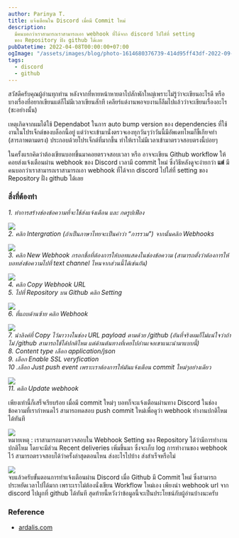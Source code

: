```yaml
---
author: Parinya T.
title: แจ้งเตือนใน Discord เมื่อมี Commit ใหม่
description:
  มีคนบอกว่าเราสามารถเราสามารถเอา webhook ที่ได้จาก discord ไปใส่ที่ setting
  ของ Repository ฝั่ง github ได้เลย
pubDatetime: 2022-04-08T00:00:00+07:00
ogImage: "/assets/images/blog/photo-1614680376739-414d95ff43df-2022-09-09.jpeg"
tags:
  - discord
  - github
---
```


สวัสดีครับคุณผู้อ่านทุกท่าน หลังจากที่หายหน้าหายตาไปสักพักใหญ่เพราะไม่รู้ว่าจะเขียนอะไรดี หรือบางเรื่องที่อยากเขียนแต่ก็ไม่มีเวลาเขียนสักที เคลียร์แต่งานพอจบงานก็ลืมไปแล้วว่าจะเขียนเรื่องอะไร (ซะอย่างนั้น)

เหตุเกิดจากผมได้ใช้ Dependabot ในการ auto bump version ของ dependencies ที่ใช้งานในโปรเจ็กต์ของบล็อกนี้อยู่ แต่ว่าจะเข้ามานั่งตรวจเองทุกวันๆว่าวันนี้มีอัพเดทไหมก็ขี้เกียจทำ (สารภาพตามตรง) ประกอบด้วยโปรเจ็กต์ที่มากขึ้น ทำให้เราไม่มีเวลาเข้ามาตรวจสอบตรงนี้บ่อยๆ

ในครั้งแรกคิดว่าต้องเขียนบอทขึ้นมาคอยตรวจสอบเวลา หรือ อาจจะเขียน Github workflow ให้คอยส่งแจ้งเตือนผ่าน webhook ของ Discord เวลามี commit ใหม่ ซึ่งวิธีหลังดูจะง่ายกว่า **แต่** มีคนบอกว่าเราสามารถเราสามารถเอา webhook ที่ได้จาก discord ไปใส่ที่ setting ของ Repository ฝั่ง github ได้เลย

### สิ่งที่ต้องทำ

_1. ทำการสร้างช่องข้อความที่จะใช้ส่งแจ้งเตือน และ กดรูปเฟือง_

![](/assets/images/blog/image-22-2022-09-09.png)  
_2. คลิก Intergration (ถ้าเป็นภาษาไทยจะเป็นคำว่า “การรวม”) จากนั้นคลิก Webhooks_

![](/assets/images/blog/image-13-2022-09-09.png)  
_3. คลิก New Webhook กรอกชื่อที่ต้องการให้บอทแสดงในช่องข้อความ (สามารถตั้งว่าต้องการให้บอทส่งข้อความไปที่ text channel ไหนจากส่วนนี้ได้เช่นกัน)_

![](/assets/images/blog/image-21-2022-09-09.png)  
_4. คลิก Copy Webhook URL  
5\. ไปที่ Repository บน Github คลิก Setting_

![](/assets/images/blog/image-15-2022-09-09.png)  
_6. ที่แถบด้านซ้าย คลิก Webhook_

![](/assets/images/blog/image-16-2022-09-09.png)  
_7. นำลิงค์ที่ Copy ไว้มาวางในช่อง URL payload ตามด้วย /github (อันที่จริงผมก็ไม่แน่ใจว่าถ้าไม่ /github สามารถใช้ได้ปกติไหม แต่ด้านต้นทางที่เคยไปอ่านเจอเขาแนะนำมาแบบนี้)  
8\. Content type เลือก application/json  
9\. เลือก Enable SSL veryfication  
10 .เลือก Just push event เพราะเราต้องการให้มันแจ้งเตือน commit ใหม่ๆอย่างเดียว_

![](/assets/images/blog/image-20-2022-09-09.png)  
_11. คลิก Update webhook_

เพียงเท่านี้ก็เสร็จเรียบร้อย เมื่อมี commit ใหม่ๆ บอทก็จะแจ้งเตือนผ่านทาง Discord ในช่องข้อความที่เรากำหนดไว้ สามารถทดสอบ push commit ใหม่เพื่อดูว่า webhook ทำงานปกติไหมได้ทันที

![](/assets/images/blog/image-18-2022-09-09.png)  
หมายเหตุ : เราสามารถมาตรวจสอบใน Webhook Setting ของ Repository ได้ว่ามีการทำงานปกติไหม โดยจะมีส่วน Recent deliveries เพิ่มขึ้นมา ซึ่งจะเก็บ log การทำงานของ webhook ไว้ สามารถตรวจสอบได้ว่าครั้งล่าสุดตอนไหน ส่งอะไรไปบ้าง ส่งสำเร็จหรือไม่

![](/assets/images/blog/image-19-2022-09-09.png)  
จบแล้วครับขั้นตอนการทำแจ้งเตือนผ่าน Discord เมื่อ Github มี Commit ใหม่ ซึ่งสามารถประหยัดเวลาไปได้มาก เพราะเราไม่ต้องนั่งเขียน Workflow ใหม่เอง เพียงนำ webhook url จาก discord ไปผูกที่ github ได้ทันที สุดท้ายนี้หวังว่าข้อมูลนี้จะเป็นประโยชน์กับผู้อ่านบ้างนะครับ

### Reference

- [ardalis.com](https://ardalis.com/integrate-github-and-discord-with-webhooks/ "https://ardalis.com/integrate-github-and-discord-with-webhooks/")
